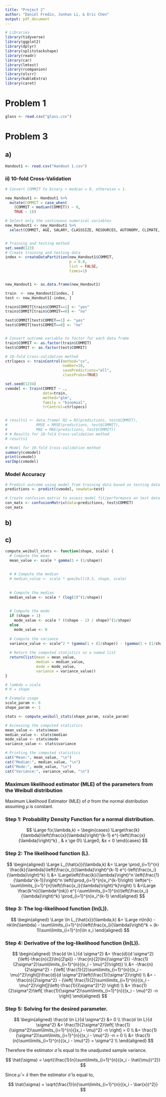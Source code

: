 ```yaml
---
title: "Project 2"
author: "Daniel Fredin, Junhan Li, & Eric Chen"
output: pdf_document
---
```


```r
# Libraries
library(tidyverse)
library(ggplot2)
library(dplyr)
library(splitstackshape)
library(readr)
library(car)
library(lmtest)
library(rcompanion)
library(olsrr)
library(kableExtra)
library(caret)
```




# Problem 1

```r
glass <- read.csv("glass.csv")
```






# Problem 3

## a)
```r
Handout1 <- read.csv("Handout 1.csv")
```


### ii) 10-fold Cross-Validation

```r
# Convert COMMIT to binary < median = 0, otherwise = 1.

new_Handout1 <- Handout1 %>%
  mutate(COMMIT = case_when(
    (COMMIT < median(COMMIT)) ~ 0,
    TRUE ~ 1))

# Select only the continuous numerical variables
new_Handout1 <- new_Handout1 %>%
  select(COMMIT, AGE, SALARY, CLASSSIZE, RESOURCES, AUTONOMY, CLIMATE, SUPPORT)


# Training and testing method
set.seed(123)
# Create training and testing data
index <- createDataPartition(new_Handout1$COMMIT, 
                             p = 0.8, 
                             list = FALSE,
                             times=1)


new_Handout1 <- as.data.frame(new_Handout1)

train  <- new_Handout1[index, ]
test <- new_Handout1[-index, ]

train$COMMIT[train$COMMIT==1] <- "yes"
train$COMMIT[train$COMMIT==0] <- "no"

test$COMMIT[test$COMMIT==1] <- "yes"
test$COMMIT[test$COMMIT==0] <- "no"


# Convert outcome variable to factor for each data frame
train$COMMIT <- as.factor(train$COMMIT)
test$COMMIT <- as.factor(test$COMMIT)

# 10-fold Cross-validation method
ctrlspecs <- trainControl(method="cv", 
                          number=10, 
                          savePredictions="all",
                          classProbs=TRUE)

set.seed(1234)
cvmodel <- train(COMMIT ~ .,  
                 data=train, 
                 method="glm", 
                 family = "binomial",  
                 trControl=ctrlspecs)


# results1 <- data.frame( R2 = R2(predictions, test$COMMIT),
#             RMSE = RMSE(predictions, test$COMMIT),
#             MAE = MAE(predictions, test$COMMIT))
# # Results for 10-fold Cross-validation method
# results1

# Model for 10-fold Cross-validation method
summary(cvmodel)
print(cvmodel)
varImp(cvmodel)

```

### Model Accuracy

```r
# Predict outcome using model from training data based on testing data
predictions <- predict(cvmodel, newdata=test)

# Create confusion matrix to assess model fit/performance on test data
con_matx <- confusionMatrix(data=predictions, test$COMMIT)
con_matx

```


## b)






## c)

```r
compute_weibull_stats <- function(shape, scale) {
  # Compute the mean
  mean_value <- scale * gamma(1 + (1/shape))
  
  
  # # Compute the median
  # median_value <- scale * qweibull(0.5, shape, scale)
  
  
  # Compute the median
  median_value <- scale * (log(2)^(1/shape))
  
  
  # Compute the mode
  if (shape > 1)
    mode_value <- scale * ((shape - 1) / shape)^(1/shape)
  else
    mode_value <- 0
  
  # Compute the variance
  variance_value <- scale^2 * (gamma(1 + (2/shape)) - (gamma(1 + (1/shape)))^2)
  
  # Return the computed statistics as a named list
  return(list(mean = mean_value, 
              median = median_value, 
              mode = mode_value, 
              variance = variance_value))
}

# lambda = scale
# K = shape

# Example usage
scale_param <- 6
shape_param <- 1

stats <- compute_weibull_stats(shape_param, scale_param)

# Accessing the computed statistics
mean_value <- stats$mean
median_value <- stats$median
mode_value <- stats$mode
variance_value <- stats$variance

# Printing the computed statistics
cat("Mean:", mean_value, "\n")
cat("Median:", median_value, "\n")
cat("Mode:", mode_value, "\n")
cat("Variance:", variance_value, "\n")

```

### Maximum likelihood estimator (MLE) of the parameters from the Weibull distribution

Maximum Likelihood Estimator (MLE) of $\sigma$ from the normal distribution assuming $\mu$ is constant.


### Step 1: Probability Density Function for a normal distribution.


$$
\Large f(x;\lambda,k) = 
\begin{cases}
  \Large\frac{k}{\lambda}\left(\frac{x}{\lambda}\right)^{k-1}  e^{-\left(\frac{x}{\lambda}\right)^k}  , & x \ge 0\\
  \Large0, &x < 0
\end{cases}
$$


### Step 2: The likelihood function (L).


$$
\begin{aligned}
 \Large L_{\hat{x}}(\lambda,k) &= \Large \prod_{i=1}^{n} \frac{k}{\lambda}\left(\frac{x_i}{\lambda}\right)^{k-1}  e^{-\left(\frac{x_i}{\lambda}\right)^k} \\
 &= \Large\left(\frac{k}{\lambda}\right)^n    \left(\frac{1}{\lambda^{k-1}}\right)^n    \left(\prod_{i=1}^{n}x_i^{k-1}\right)    \left(e^{-\sum\limits_{i=1}^{n}\left(\frac{x_i}{\lambda}\right)^k}\right)  \\
 &=\Large \frac{k^n}{\lambda^{nk}}    e^{-\sum\limits_{i=1}^{n}\left(\frac{x_i}{\lambda}\right)^k}    \prod_{i=1}^{n}x_i^{k-1}    
\end{aligned}
$$


### Step 3: The log-likelihood function (ln(L)).


$$
\begin{aligned}
\Large \ln L_{\hat{x}}(\lambda,k) &= \Large n\ln(k) - nk\ln(\lambda) - \sum\limits_{i=1}^{n}\left(\frac{x_i}{\lambda}\right)^k + (k-1)\sum\limits_{i=1}^{n}\ln x_i
\end{aligned}
$$


### Step 4: Derivative of the log-likelihood function (ln(L)).


$$
\begin{aligned}
\frac{d \ln L}{d \sigma^2} &= \frac{d}{d \sigma^2} {\left(-\frac{n}{2}\ln{(2\pi)} - \frac{n}{2}\ln{(\sigma^2)} -\frac{1}{2\sigma^2}\sum\limits_{i=1}^{n}{(x_i - \mu)^2}\right)} \\
&= -\frac{n}{2\sigma^2} - {\left[  \frac{1}{2}\sum\limits_{i=1}^{n}{(x_i - \mu)^2}\right]}\frac{d}{d \sigma^2}\left(\frac{1}{\sigma^2}\right) \\
&= -\frac{n}{2\sigma^2} - {\left[  \frac{1}{2}\sum\limits_{i=1}^{n}{(x_i - \mu)^2}\right]}\left(-\frac{1}{(\sigma^2)^2} \right) \\
&= \frac{1}{2\sigma^2}\left[ \frac{1}{\sigma^2}\sum\limits_{i=1}^{n}{(x_i - \mu)^2} -n \right]
\end{aligned}
$$


### Step 5: Solving for the desired parameter.


$$
\begin{aligned}
\frac{d \ln L}{d \sigma^2} &= 0 \\
\frac{d \ln L}{d \sigma^2} &= \frac{1}{2\sigma^2}\left[ \frac{1}{\sigma^2}\sum\limits_{i=1}^{n}{(x_i - \mu)^2} -n \right] = 0 \\
&=  \frac{1}{\sigma^2}\sum\limits_{i=1}^{n}{(x_i - \mu)^2} -n  = 0 \\
&= \frac{1}{n}\sum\limits_{i=1}^{n}{(x_i - \mu)^2} = \sigma^2 \\
\end{aligned}
$$

Therefore the estimator $\hat{\sigma}$ is equal to the unadjusted sample variance.

$$
\hat{\sigma} = \sqrt{\frac{1}{n}\sum\limits_{i=1}^{n}{(x_i - \hat{\mu})^2}}
$$

Since $\hat{\mu}= \bar{x}$ then the estimator $\hat{\sigma}$ is equal to,

$$
\hat{\sigma} = \sqrt{\frac{1}{n}\sum\limits_{i=1}^{n}{(x_i - \bar{x})^2}}
$$
